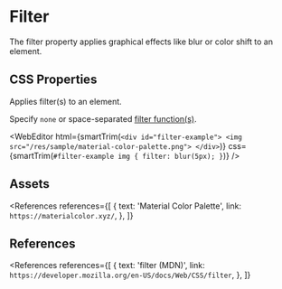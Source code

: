 
# Filter

The filter property applies graphical effects like blur or color shift to an element.

## CSS Properties

Applies filter(s) to an element.

Specify `none` or space-separated [filter function(s)](/web/css/data-type/filter-function).

<WebEditor
  html={smartTrim(`
    <div id="filter-example">
      <img src="/res/sample/material-color-palette.png">
    </div>
  `)}
  css={smartTrim(`
    #filter-example img {
      filter: blur(5px);
    }
  `)}
/>

## Assets

<References
  references={[
    {
      text: 'Material Color Palette',
      link: `https://materialcolor.xyz/`,
    },
  ]}
></References>

## References

<References
  references={[
    {
      text: 'filter (MDN)',
      link: `https://developer.mozilla.org/en-US/docs/Web/CSS/filter`,
    },
  ]}
></References>

